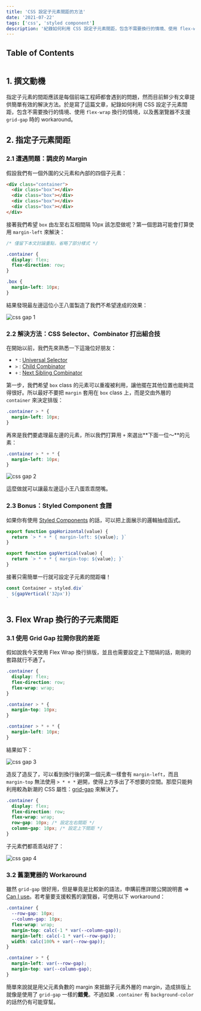 ```yaml
---
title: 'CSS 設定子元素間距的方法'
date: '2021-07-22'
tags: ['css', 'styled component']
description: '紀錄如何利用 CSS 設定子元素間距，包含不需要換行的情境、使用 flex-wrap 換行的情境，以及舊瀏覽器不支援 grid-gap 時的 workaround。'
---
```


## Table of Contents

```toc

```

## 1. 撰文動機

指定子元素的間距應該是每個前端工程師都會遇到的問題，然而目前鮮少有文章提供簡單有效的解決方法。於是寫了這篇文章，紀錄如何利用 CSS 設定子元素間距，包含不需要換行的情境、使用 `flex-wrap` 換行的情境，以及舊瀏覽器不支援 `grid-gap` 時的 workaround。

## 2. 指定子元素間距

### 2.1 遭遇問題：調皮的 Margin

假設我們有一個外圍的父元素和內部的四個子元素：

```html
<div class="container">
  <div class="box"></div>
  <div class="box"></div>
  <div class="box"></div>
  <div class="box"></div>
</div>
```

接著我們希望 `box` 由左至右互相間隔 10px 該怎麼做呢？第一個思路可能會打算使用 `margin-left` 來解決：

```css
/* 僅留下本文討論重點，省略了部分樣式 */

.container {
  display: flex;
  flex-direction: row;
}

.box {
  margin-left: 10px;
}
```

結果發現最左邊這位小王八蛋製造了我們不希望達成的效果：

![css gap 1](./images/../../images/css-gap/css-gap-1.png)

### 2.2 解決方法：CSS Selector、Combinator 打出組合技

在開始以前，我們先來熟悉一下這幾位好朋友：

- `*` : [Universal Selector](https://drafts.csswg.org/selectors-3/#universal-selector)
- `>` : [Child Combinator](https://drafts.csswg.org/selectors-3/#child-combinators)
- `+` : [Next Sibling Combinator](https://drafts.csswg.org/selectors-3/#adjacent-sibling-combinators)

第一步，我們希望 `box` class 的元素可以重複被利用，讓他擺在其他位置也能夠混得很好。所以最好不要把 `margin` 套用在 `box` class 上，而是交由外層的 `container` 來決定排版：

```css
.container > * {
  margin-left: 10px;
}
```

再來是我們要處理最左邊的元素，所以我們打算用 `+` 來選出**下面一位～**的元素：

```css
.container > * + * {
  margin-left: 10px;
}
```

![css gap 2](./images/../../images/css-gap/css-gap-2.png)

這麼做就可以讓最左邊這小王八蛋乖乖閉嘴。

### 2.3 Bonus：Styled Component 食譜

如果你有使用 [Styled Components](https://www.styled-components.com/) 的話，可以把上面展示的邏輯抽成函式。

```js
export function gapHorizontal(value) {
  return `> * + * { margin-left: ${value}; }`
}

export function gapVertical(value) {
  return `> * + * { margin-top: ${value}; }`
}
```

接著只需簡單一行就可設定子元素的間距囉！

```js
const Container = styled.div`
  ${gapVertical('32px')}
`
```

## 3. Flex Wrap 換行的子元素間距

### 3.1 使用 Grid Gap 拉開你我的差距

假如說我今天使用 Flex Wrap 換行排版，並且也需要設定上下間隔的話，剛剛的套路就行不通了。

```css
.container {
  display: flex;
  flex-direction: row;
  flex-wrap: wrap;
}

.container > * {
  margin-top: 10px;
}

.container > * + * {
  margin-left: 10px;
}
```

結果如下：

![css gap 3](./images/../../images/css-gap/css-gap-3.png)

造反了造反了，可以看到換行後的第一個元素一樣會有 `margin-left`，而且 `margin-top` 無法使用 `> * + *` 避開，使得上方多出了不想要的空間。那麼只能夠利用較為新潮的 CSS 屬性：[grid-gap](https://developer.mozilla.org/en-US/docs/Web/CSS/gap) 來解決了。

```css
.container {
  display: flex;
  flex-direction: row;
  flex-wrap: wrap;
  row-gap: 10px; /* 設定左右間距 */
  column-gap: 10px; /* 設定上下間距 */
}
```

子元素們都乖乖站好了：

![css gap 4](./images/../../images/css-gap/css-gap-4.png)

### 3.2 舊瀏覽器的 Workaround

雖然 `grid-gap` 很好用，但是畢竟是比較新的語法，申購前應詳閱公開說明書 => [Can I use](https://caniuse.com/?search=gap)。若考量要支援較舊的瀏覽器，可使用以下 workaround：

```css
.container {
  --row-gap: 10px;
  --column-gap: 10px;
  flex-wrap: wrap;
  margin-top: calc(-1 * var(--column-gap));
  margin-left: calc(-1 * var(--row-gap));
  width: calc(100% + var(--row-gap));
}

.container > * {
  margin-left: var(--row-gap);
  margin-top: var(--column-gap);
}
```

簡單來說就是用父元素負數的 margin 來抵銷子元素外層的 margin，造成排版上就像是使用了 `grid-gap` 一樣的**錯覺**。不過如果 `.container` 有 `background-color` 的話然仍有可能穿幫。
